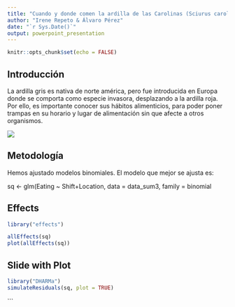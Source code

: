 ```yaml
---
title: "Cuando y donde comen la ardilla de las Carolinas (Sciurus carolinensis) en NY?"
author: "Irene Repeto & Álvaro Pérez"
date: "`r Sys.Date()`"
output: powerpoint_presentation
---
```


```r
knitr::opts_chunk$set(echo = FALSE)
```

## Introducción

La ardilla gris es nativa de norte américa, pero fue introducida en Europa donde se comporta como especie invasora, desplazando a la ardilla roja. Por ello, es importante conocer sus hábitos alimenticios, para poder poner trampas en su horario y lugar de alimentación sin que afecte a otros organismos.

![](https://upload.wikimedia.org/wikipedia/commons/thumb/f/fb/Sciurus_carolinensis_-_2012-07-13.jpg/800px-Sciurus_carolinensis_-_2012-07-13.jpg)

## Metodología

Hemos ajustado modelos binomiales. El modelo que mejor se ajusta es:

sq \<- glm(Eating \~ Shift+Location, data = data_sum3, family = binomial

## Effects

```r
library("effects")

allEffects(sq)
plot(allEffects(sq))
```

## Slide with Plot

```r
library("DHARMa")
simulateResiduals(sq, plot = TRUE)
```

\`\`\`
